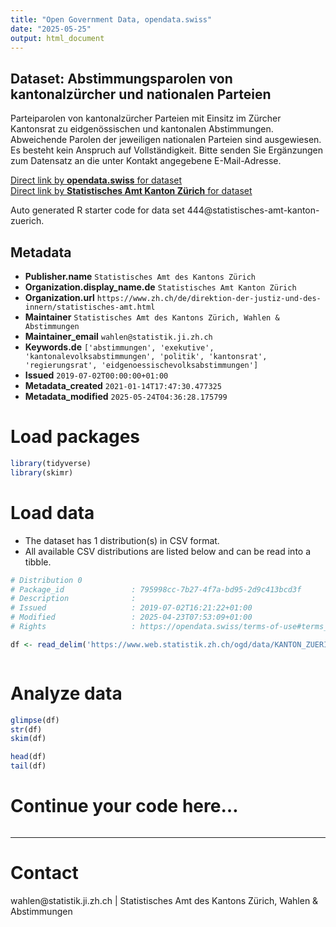 ```yaml
---
title: "Open Government Data, opendata.swiss"
date: "2025-05-25"
output: html_document
---
```


## Dataset: Abstimmungsparolen von kantonalzürcher und nationalen Parteien

Parteiparolen von kantonalzürcher Parteien mit Einsitz im Zürcher Kantonsrat zu eidgenössischen und kantonalen Abstimmungen. Abweichende Parolen der jeweiligen nationalen Parteien sind ausgewiesen. Es besteht kein Anspruch auf Vollständigkeit. Bitte senden Sie Ergänzungen zum Datensatz an die unter Kontakt angegebene E-Mail-Adresse.

[Direct link by **opendata.swiss** for dataset](https://opendata.swiss/de/dataset/abstimmungsparolen-von-kantonalzurcher-und-nationalen-parteien)<br>
[Direct link by **Statistisches Amt Kanton Zürich** for dataset]()

Auto generated R starter code for data set 444@statistisches-amt-kanton-zuerich.

## Metadata

- **Publisher.name** `Statistisches Amt des Kantons Zürich`
- **Organization.display_name.de** `Statistisches Amt Kanton Zürich`
- **Organization.url** `https://www.zh.ch/de/direktion-der-justiz-und-des-innern/statistisches-amt.html`
- **Maintainer** `Statistisches Amt des Kantons Zürich, Wahlen & Abstimmungen`
- **Maintainer_email** `wahlen@statistik.ji.zh.ch`
- **Keywords.de** `['abstimmungen', 'exekutive', 'kantonalevolksabstimmungen', 'politik', 'kantonsrat', 'regierungsrat', 'eidgenoessischevolksabstimmungen']`
- **Issued** `2019-07-02T00:00:00+01:00`
- **Metadata_created** `2021-01-14T17:47:30.477325`
- **Metadata_modified** `2025-05-24T04:36:28.175799`


# Load packages

```r

library(tidyverse)
library(skimr)

```

# Load data

-   The dataset has 1 distribution(s) in CSV format.
-   All available CSV distributions are listed below and can be read into a tibble.

```r

# Distribution 0
# Package_id               : 795998cc-7b27-4f7a-bd95-2d9c413bcd3f
# Description              : 
# Issued                   : 2019-07-02T16:21:22+01:00
# Modified                 : 2025-04-23T07:53:09+01:00
# Rights                   : https://opendata.swiss/terms-of-use#terms_by

df <- read_delim('https://www.web.statistik.zh.ch/ogd/data/KANTON_ZUERICH_abstimmungsparolen.csv')



```

# Analyze data

```r

glimpse(df)
str(df)
skim(df)

head(df)
tail(df)

```

# Continue your code here...

```r

```

------------------------------------------------------------------------

# Contact

wahlen@statistik.ji.zh.ch | Statistisches Amt des Kantons Zürich, Wahlen & Abstimmungen
